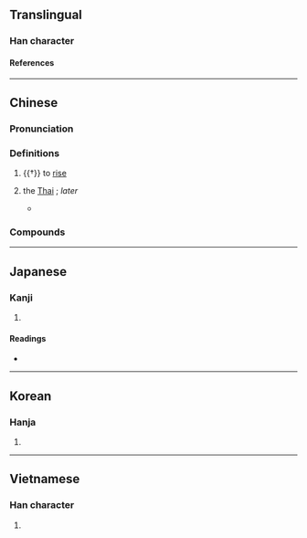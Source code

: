 {{character info}}
==Translingual==

===Han character===
{{Han char|rn=72|rad=日|as=12|sn=16|four=36301|canj=YAOG|ids=⿺辶⿱日隹}}

====References====
{{Han ref|kx=0499.390|dkj=14150|dj=0869.100|hdz=63882.060|uh=66B9}}

----

==Chinese==
{{zh-forms}}

===Pronunciation===
{{zh-pron
|m=xiān
|c=cim3,cim1
|h=pfs=siàm
|mn=siam
|mn-t=siam5
|mc=y
|oc=y
|cat=v
}}

===Definitions===
{{zh-hanzi}}

# {{†}} {{lb|zh|of the sun}} to [[rise]]
# {{lb|zh|historical}} the [[Thai]] {{w|Ayutthaya Kingdom|kingdom of Ayutthaya}}; ''later'' {{zh-short|nocap=y|暹羅|[[Siam]]}}
#* {{zh-x|國中 語言，自 成 音聲，雖 近 而 ^占城、^暹 人，皆 不通 話説。|The country's language consists of sounds that are its own, and despite being nearby, neither the Chams nor the '''Siam'''ese can make themselves understood.|CL|ref='''c. 1300''', {{lw|zh|周達觀|周達觀 / 周达观}} ({{w|Zhou Daguan}}), {{lang|zh|《{{lw|zh|s:真臘風土記|真臘風土記 / 真腊风土记}}》}} (''{{w|The Customs of Cambodia}}''), translation by Peter Harris}}

===Compounds===
{{zh-der|暹國|暹耽|暹羅|暹羅貓|暹羅灣|暹京}}

----

==Japanese==

===Kanji===
{{ja-kanji|grade=|rs=日12}}

# {{rfdef|ja|sort=日12}}

====Readings====
* {{ja-readings|on=[[せん]] (sen)|kun=[[すすむ]] (susumu)|nanori=すすむ, のぼる}}

----

==Korean==

===Hanja===
{{ko-hanja|hangeul=섬|eumhun=|rv=seom|mr=sŏm|y=sem}}

# {{rfdef|ko|sort=日12}}

----

==Vietnamese==

===Han character===
{{vi-readings|reading=Xiêm}}

# {{rfdef|vi}}